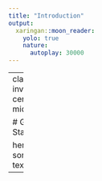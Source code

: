 ```yaml
---
title: "Introduction"
output:
  xaringan::moon_reader:
    yolo: true
    nature:
      autoplay: 30000
---
```



---
class: inverse, center, middle

# Get Started

here is some text

---